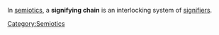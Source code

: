 In [[semiotics]], a '''signifying chain''' is an interlocking system of [[signifier]]s. 


{{Ling-stub}}

[[Category:Semiotics]]